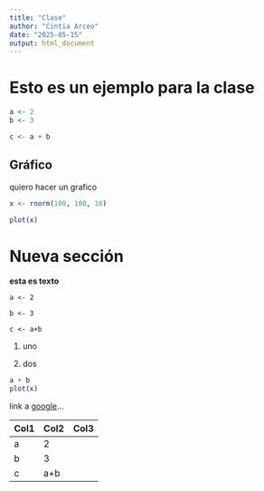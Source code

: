 ---
title: "Clase"
author: "Cintia Arceo"
date: "2025-05-15"
output: html_document
---

# Esto es un ejemplo para la clase

```{r}
a <- 2
b <- 3

c <- a + b
```

## Gráfico

quiero hacer un grafico

```{r}
x <- rnorm(100, 100, 10)

plot(x)
```

# Nueva sección

**esta es texto**

`a <- 2`

`b <- 3`

`c <- a+b`

1.  uno

2.  dos

``` r
a + b
plot(x)
```

link a [google](https://www.google.com)...

| Col1 | Col2 | Col3 |
|------|------|------|
| a    | 2    |      |
| b    | 3    |      |
| c    | a+b  |      |

